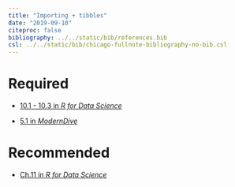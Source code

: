 ```yaml
---
title: "Importing + tibbles"
date: "2019-09-10"
citeproc: false
bibliography: ../../static/bib/references.bib
csl: ../../static/bib/chicago-fullnote-bibliography-no-bib.csl
---
```


# Required


- <i class="fas fa-book"></i> [10.1 - 10.3 in *R for Data Science*](https://r4ds.had.co.nz/tibbles.html)

- <i class="fas fa-book"></i> [5.1 in *ModernDive*](https://moderndive.com/5-tidy.html)


# Recommended

- <i class="fas fa-book"></i> [Ch.11 in *R for Data Science*](https://r4ds.had.co.nz/tibbles.html)
